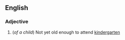 ==English==

===Adjective===
{{en-adj}}

#(''of a child'') Not yet old enough to attend [[kindergarten]]